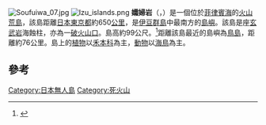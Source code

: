 {{Coord|29|47|39|N|140|20|31|E|display=title}}
[[File:Soufuiwa_07.jpg|thumb]]
[[File:Izu_islands.png|thumb]]
'''孀婦岩'''（{{lang-ja|'''孀婦岩'''}}，{{lang-en|'''Lot's Wife'''}}）是一個位於[[菲律賓海|菲律賓海]]的[[火山島|火山]][[荒島|荒島]]，該島距離[[日本|日本]][[東京都|東京都]]約650[[公里|公里]]，是[[伊豆群島|伊豆群島]]中最南方的[[島嶼|島嶼]]。該島是座[[玄武岩|玄武岩]]海蝕柱，亦為一[[破火山口|破火山口]]。島高約99公尺。<ref>{{Cite web |url=https://gbank.gsj.jp/volcano/cgi-bin/volcanic.cgi?id=067 |title=火山別噴火履歴表示 |access-date=2018-01-21 |archive-date=2018-01-22 |archive-url=https://web.archive.org/web/20180122001149/https://gbank.gsj.jp/volcano/cgi-bin/volcanic.cgi?id=067 |dead-url=no }}</ref>距離該島最近的島嶼為[[鳥島_(伊豆群島)|鳥島]]，距離約76公里。島上的[[植物|植物]]以[[禾本科|禾本科]]為主，[[動物|動物]]以[[海鳥|海鳥]]為主。

==參考==
{{reflist}}

{{伊豆小笠原群島}}
{{日本活火山}}

{{日本地理小作品}}

[[Category:日本無人島|Category:日本無人島]]
[[Category:死火山|Category:死火山]]